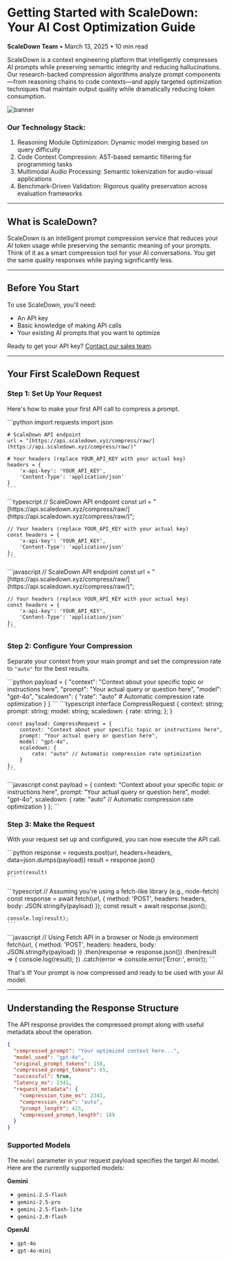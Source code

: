 # Getting Started with ScaleDown: Your AI Cost Optimization Guide

**ScaleDown Team** • March 13, 2025 • 10 min read

ScaleDown is a context engineering platform that intelligently compresses AI prompts while preserving semantic integrity and reducing hallucinations. Our research-backed compression algorithms analyze prompt components—from reasoning chains to code contexts—and apply targeted optimization techniques that maintain output quality while dramatically reducing token consumption.

![banner](/pictures/banner.png)

### Our Technology Stack:
1. Reasoning Module Optimization: Dynamic model merging based on query difficulty
2. Code Context Compression: AST-based semantic filtering for programming tasks
3. Multimodal Audio Processing: Semantic tokenization for audio-visual applications
4. Benchmark-Driven Validation: Rigorous quality preservation across evaluation frameworks

---

## What is ScaleDown?

ScaleDown is an intelligent prompt compression service that reduces your AI token usage while preserving the semantic meaning of your prompts. Think of it as a smart compression tool for your AI conversations. You get the same quality responses while paying significantly less.

---

## Before You Start

To use ScaleDown, you'll need:
* An API key
* Basic knowledge of making API calls
* Your existing AI prompts that you want to optimize

Ready to get your API key? [Contact our sales team](https://blog.scaledown.ai/blog/getting-started).

---

## Your First ScaleDown Request

### Step 1: Set Up Your Request

Here's how to make your first API call to compress a prompt.

<Tabs>
  <Tab title="Python" icon="python">
    ```python
    import requests
    import json

    # ScaleDown API endpoint
    url = "[https://api.scaledown.xyz/compress/raw/](https://api.scaledown.xyz/compress/raw/)"

    # Your headers (replace YOUR_API_KEY with your actual key)
    headers = {
        'x-api-key': 'YOUR_API_KEY',
        'Content-Type': 'application/json'
    }
    ```
  </Tab>
  <Tab title="TypeScript" icon="typescript">
    ```typescript
    // ScaleDown API endpoint
    const url = "[https://api.scaledown.xyz/compress/raw/](https://api.scaledown.xyz/compress/raw/)";

    // Your headers (replace YOUR_API_KEY with your actual key)
    const headers = {
        'x-api-key': 'YOUR_API_KEY',
        'Content-Type': 'application/json'
    };
    ```
  </Tab>
  <Tab title="JavaScript" icon="javascript">
    ```javascript
    // ScaleDown API endpoint
    const url = "[https://api.scaledown.xyz/compress/raw/](https://api.scaledown.xyz/compress/raw/)";

    // Your headers (replace YOUR_API_KEY with your actual key)
    const headers = {
        'x-api-key': 'YOUR_API_KEY',
        'Content-Type': 'application/json'
    };
    ```
  </Tab>
</Tabs>

### Step 2: Configure Your Compression
Separate your context from your main prompt and set the compression rate to `"auto"` for the best results.

<Tabs>
  <Tab title="Python" icon="python">
    ```python
    payload = {
        "context": "Context about your specific topic or instructions here",
        "prompt": "Your actual query or question here",
        "model": "gpt-4o",
        "scaledown": {
            "rate": "auto" # Automatic compression rate optimization
        }
    }
    ```
  </Tab>
  <Tab title="TypeScript" icon="typescript">
    ```typescript
    interface CompressRequest {
        context: string;
        prompt: string;
        model: string;
        scaledown: {
            rate: string;
        };
    }

    const payload: CompressRequest = {
        context: "Context about your specific topic or instructions here",
        prompt: "Your actual query or question here",
        model: "gpt-4o",
        scaledown: {
            rate: "auto" // Automatic compression rate optimization
        }
    };
    ```
  </Tab>
  <Tab title="JavaScript" icon="javascript">
    ```javascript
    const payload = {
        context: "Context about your specific topic or instructions here",
        prompt: "Your actual query or question here",
        model: "gpt-4o",
        scaledown: {
            rate: "auto" // Automatic compression rate optimization
        }
    };
    ```
  </Tab>
</Tabs>

### Step 3: Make the Request
With your request set up and configured, you can now execute the API call.

<Tabs>
  <Tab title="Python" icon="python">
    ```python
    response = requests.post(url, headers=headers, data=json.dumps(payload))
    result = response.json()

    print(result)
    ```
  </Tab>
  <Tab title="TypeScript" icon="typescript">
    ```typescript
    // Assuming you're using a fetch-like library (e.g., node-fetch)
    const response = await fetch(url, {
        method: 'POST',
        headers: headers,
        body: JSON.stringify(payload)
    });
    const result = await response.json();

    console.log(result);
    ```
  </Tab>
  <Tab title="JavaScript" icon="javascript">
    ```javascript
    // Using Fetch API in a browser or Node.js environment
    fetch(url, {
        method: 'POST',
        headers: headers,
        body: JSON.stringify(payload)
    })
    .then(response => response.json())
    .then(result => {
        console.log(result);
    })
    .catch(error => console.error('Error:', error));
    ```
  </Tab>
</Tabs>

That's it! Your prompt is now compressed and ready to be used with your AI model.

---

## Understanding the Response Structure
The API response provides the compressed prompt along with useful metadata about the operation.
```json
{
  "compressed_prompt": "Your optimized context here...",
  "model_used": "gpt-4o",
  "original_prompt_tokens": 150,
  "compressed_prompt_tokens": 65,
  "successful": true,
  "latency_ms": 2341,
  "request_metadata": {
    "compression_time_ms": 2341,
    "compression_rate": "auto",
    "prompt_length": 425,
    "compressed_prompt_length": 189
  }
}
```

### Supported Models
The `model` parameter in your request payload specifies the target AI model. Here are the currently supported models:

**Gemini**
* `gemini-2.5-flash`
* `gemini-2.5-pro`
* `gemini-2.5-flash-lite`
* `gemini-2.0-flash`

**OpenAI**
* `gpt-4o`
* `gpt-4o-mini`





